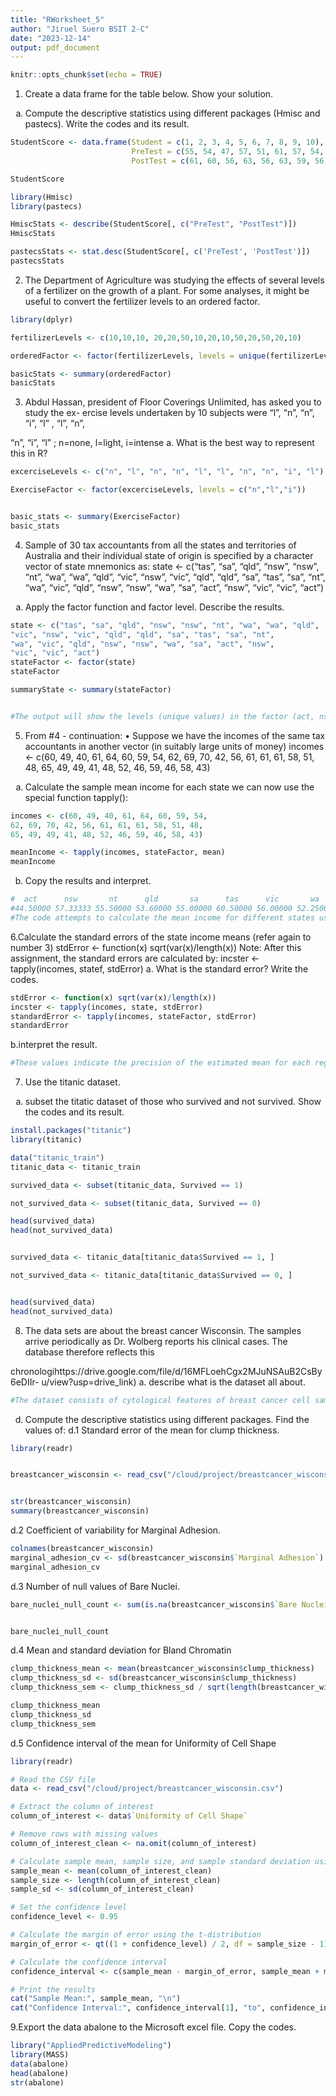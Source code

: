 ```yaml
---
title: "RWorksheet_5"
author: "Jiruel Suero BSIT 2-C"
date: "2023-12-14"
output: pdf_document
---
```


```r
knitr::opts_chunk$set(echo = TRUE)
```


1. Create a data frame for the table below. Show your solution.
a. Compute the descriptive statistics using different packages (Hmisc and pastecs).
Write the codes and its result.

```r
StudentScore <- data.frame(Student = c(1, 2, 3, 4, 5, 6, 7, 8, 9, 10),
                           PreTest = c(55, 54, 47, 57, 51, 61, 57, 54, 63, 58),
                           PostTest = c(61, 60, 56, 63, 56, 63, 59, 56, 62, 61))

StudentScore

library(Hmisc)
library(pastecs)

HmiscStats <- describe(StudentScore[, c("PreTest", "PostTest")])
HmiscStats

pastecsStats <- stat.desc(StudentScore[, c('PreTest', 'PostTest')])
pastecsStats


```
2. The Department of Agriculture was studying the effects of several levels of a fertilizer
on the growth of a plant. For some analyses, it might be useful to convert the fertilizer
levels to an ordered factor.
```r
library(dplyr)

fertilizerLevels <- c(10,10,10, 20,20,50,10,20,10,50,20,50,20,10)

orderedFactor <- factor(fertilizerLevels, levels = unique(fertilizerLevels))

basicStats <- summary(orderedFactor)
basicStats
```
3. Abdul Hassan, president of Floor Coverings Unlimited, has asked you to study the ex-
ercise levels undertaken by 10 subjects were “l”, “n”, “n”, “i”, “l” , “l”, “n”,

“n”, “i”, “l” ; n=none, l=light, i=intense
a. What is the best way to represent this in R?

```r
excerciseLevels <- c("n", "l", "n", "n", "l", "l", "n", "n", "i", "l")

ExerciseFactor <- factor(excerciseLevels, levels = c("n","l","i"))


basic_stats <- summary(ExerciseFactor)
basic_stats
```
4. Sample of 30 tax accountants from all the states and territories of Australia and their
individual state of origin is specified by a character vector of state mnemonics as:
state <- c("tas", "sa", "qld", "nsw", "nsw", "nt", "wa", "wa", "qld",
"vic", "nsw", "vic", "qld", "qld", "sa", "tas", "sa", "nt",
"wa", "vic", "qld", "nsw", "nsw", "wa", "sa", "act", "nsw",
"vic", "vic", "act")
a. Apply the factor function and factor level. Describe the results.
```r
state <- c("tas", "sa", "qld", "nsw", "nsw", "nt", "wa", "wa", "qld",
"vic", "nsw", "vic", "qld", "qld", "sa", "tas", "sa", "nt",
"wa", "vic", "qld", "nsw", "nsw", "wa", "sa", "act", "nsw",
"vic", "vic", "act")
stateFactor <- factor(state)
stateFactor

summaryState <- summary(stateFactor)


#The output will show the levels (unique values) in the factor (act, nsw, nt, qld, sa, tas, vic, wa) and the corresponding frequencies (counts). For example, the output might look like t

```
5. From #4 - continuation:
• Suppose we have the incomes of the same tax accountants in another vector (in suitably
large units of money)
incomes <- c(60, 49, 40, 61, 64, 60, 59, 54,
62, 69, 70, 42, 56, 61, 61, 61, 58, 51, 48,
65, 49, 49, 41, 48, 52, 46, 59, 46, 58, 43)

a. Calculate the sample mean income for each state we can now use the special function
tapply():

```r
incomes <- c(60, 49, 40, 61, 64, 60, 59, 54,
62, 69, 70, 42, 56, 61, 61, 61, 58, 51, 48,
65, 49, 49, 41, 48, 52, 46, 59, 46, 58, 43)

meanIncome <- tapply(incomes, stateFactor, mean)
meanIncome

```
b. Copy the results and interpret.

```r
#  act      nsw       nt      qld       sa      tas      vic       wa 
#44.50000 57.33333 55.50000 53.60000 55.00000 60.50000 56.00000 52.25000 
#The code attempts to calculate the mean income for different states using the tapply function, but it appears incomplete and lacks a defined grouping factor for states; thus, it may not produce meaningful results as written.
```

6.Calculate the standard errors of the state income means (refer again to number 3)
stdError <- function(x) sqrt(var(x)/length(x))
Note: After this assignment, the standard errors are calculated by:
incster <- tapply(incomes, statef, stdError)
a. What is the standard error? Write the codes.
```r
stdError <- function(x) sqrt(var(x)/length(x))
incster <- tapply(incomes, state, stdError)
standardError <- tapply(incomes, stateFactor, stdError)
standardError
```
b.interpret the result.
```r
#These values indicate the precision of the estimated mean for each region. Higher standard errors generally suggest more variability in the data or a smaller sample size, which results in less precise estimates of the mean.

```

7. Use the titanic dataset.

a. subset the titatic dataset of those who survived and not survived. Show the codes
and its result.
```r

install.packages("titanic")
library(titanic)

data("titanic_train")
titanic_data <- titanic_train

survived_data <- subset(titanic_data, Survived == 1)

not_survived_data <- subset(titanic_data, Survived == 0)

head(survived_data)
head(not_survived_data)


survived_data <- titanic_data[titanic_data$Survived == 1, ]

not_survived_data <- titanic_data[titanic_data$Survived == 0, ]


head(survived_data)
head(not_survived_data)

```
8. The data sets are about the breast cancer Wisconsin. The samples arrive periodically
as Dr. Wolberg reports his clinical cases. The database therefore reflects this

chronologihttps://drive.google.com/file/d/16MFLoehCgx2MJuNSAuB2CsBy6eDIIr-
u/view?usp=drive_link)
a. describe what is the dataset all about.
```r

#The dataset consists of cytological features of breast cancer cell samples, such as clump thickness, size uniformity, shape uniformity, marginal adhesion, epithelial size, bare nucleoli, bland chromatin, normal nucleoli, mitoses, and the corresponding class labels, with various records containing information on benign or malignant tumors.


```
d. Compute the descriptive statistics using different packages. Find the values of:
d.1 Standard error of the mean for clump thickness.


```r
library(readr)


breastcancer_wisconsin <- read_csv("/cloud/project/breastcancer_wisconsin.csv")


str(breastcancer_wisconsin)
summary(breastcancer_wisconsin)


```

d.2 Coefficient of variability for Marginal Adhesion.

```r

colnames(breastcancer_wisconsin)
marginal_adhesion_cv <- sd(breastcancer_wisconsin$`Marginal Adhesion`) / mean(breastcancer_wisconsin$`Marginal Adhesion`, na.rm = TRUE) * 100
marginal_adhesion_cv
```

d.3 Number of null values of Bare Nuclei.

```r

bare_nuclei_null_count <- sum(is.na(breastcancer_wisconsin$`Bare Nuclei`))


bare_nuclei_null_count
```

d.4 Mean and standard deviation for Bland Chromatin

```r

clump_thickness_mean <- mean(breastcancer_wisconsin$clump_thickness)
clump_thickness_sd <- sd(breastcancer_wisconsin$clump_thickness)
clump_thickness_sem <- clump_thickness_sd / sqrt(length(breastcancer_wisconsin$clump_thickness))

clump_thickness_mean
clump_thickness_sd
clump_thickness_sem

```

d.5 Confidence interval of the mean for Uniformity of Cell Shape

```r
library(readr)

# Read the CSV file
data <- read_csv("/cloud/project/breastcancer_wisconsin.csv")

# Extract the column of interest
column_of_interest <- data$`Uniformity of Cell Shape`

# Remove rows with missing values
column_of_interest_clean <- na.omit(column_of_interest)

# Calculate sample mean, sample size, and sample standard deviation using the cleaned data
sample_mean <- mean(column_of_interest_clean)
sample_size <- length(column_of_interest_clean)
sample_sd <- sd(column_of_interest_clean)

# Set the confidence level
confidence_level <- 0.95

# Calculate the margin of error using the t-distribution
margin_of_error <- qt((1 + confidence_level) / 2, df = sample_size - 1) * (sample_sd / sqrt(sample_size))

# Calculate the confidence interval
confidence_interval <- c(sample_mean - margin_of_error, sample_mean + margin_of_error)

# Print the results
cat("Sample Mean:", sample_mean, "\n")
cat("Confidence Interval:", confidence_interval[1], "to", confidence_interval[2], "\n")


```



9.Export the data abalone to the Microsoft excel file. Copy the codes.
```r
library("AppliedPredictiveModeling")
library(MASS)
data(abalone)
head(abalone)
str(abalone)


```
